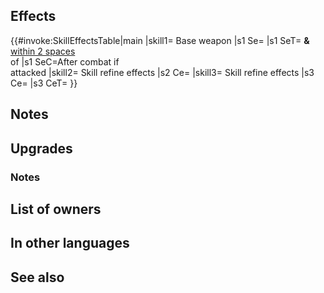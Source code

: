 {{Weapon Infobox
|tagid=SID_スロウ＋
|weaponType=Staff
|altWeaponName=Slow Plus
|weaponName={{PAGENAME}}
|might=12
|range=2
|effect=After combat, if unit attacked, inflicts Spd-7 on target and foes within 2 spaces of target through their next actions.
|cost=300
|exclusive=0
|statModifiers=0,12,0,0,0
|required=Slow
|SE=se_effect_slow.flac
|refinePaths=default
|refineSP=350
|refineMedals=500
|refineStones=50
|effectSkill1=Calculates damage from staff like other weapons.
|iconSkill1=Wrathful Staff W.png
|tagidExtraSkill1=神
|effectSkill2=Foe cannot counterattack.
|iconSkill2=Dazzling Staff W.png
|tagidExtraSkill2=幻
|properties=
}}
==Effects==
{{#invoke:SkillEffectsTable|main
|skill1={{SCi|weapon}} Base weapon
|s1 Se={{Eft|Penalties|Spd|7}}
|s1 SeT={{Tgt|Target Foe}} '''&''' {{Tgt|Foes}}<br>[[within 2 spaces]]<br>of {{Tgt|Target Foe}}
|s1 SeC=After combat if<br>{{Tgt|Unit}} attacked
|skill2={{Si|Slow+|refine=Skill1}} Skill refine effects
|s2 Ce={{Eft|Wrathful Staff}}
|skill3={{Si|Slow+|refine=Skill2}} Skill refine effects
|s3 Ce={{Eft|Prevent Counter}}
|s3 CeT={{Tgt|Foe}}
}}

==Notes==
{{IfUnitAttacked}}
{{Penalties}}
==Upgrades==
{{Weapon Upgrade List}}
===Notes===
{{Staff Plus Refines}}
==List of owners==
{{Skill Hero List}}
==In other languages==
{{OtherLanguages
|japanese=スロウ＋
|german=Langsam+
|spanishEU=Lentitud +
|spanishLA=Lentitud +
|french=Lenteur +
|italian=Lentezza+
|chineseTW=緩速＋
|portuguese=Lentidão+
}}
==See also==
{{See also skills|cond=Description LIKE '%if unit attacked%inflicts%Spd%-%next action%' AND Description NOT LIKE '%but after combat%' AND Description NOT LIKE '%after combat%on unit%' AND Description NOT LIKE '%【Triangle Adept】%' AND Exclusive='1'}}
{{Weapons Navbox}}